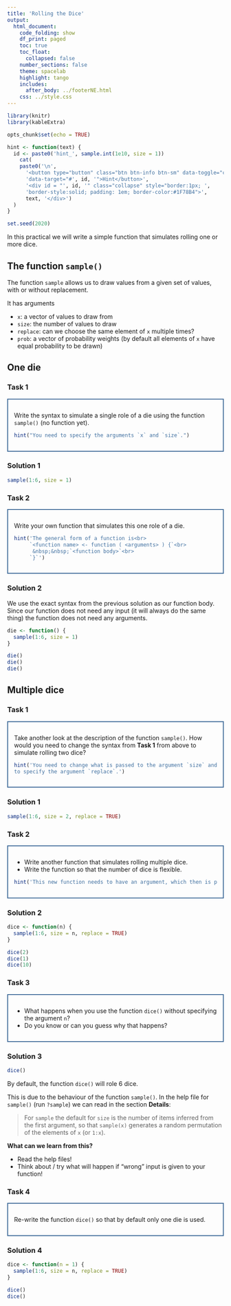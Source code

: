 ```yaml
---
title: 'Rolling the Dice'
output: 
  html_document:
    code_folding: show
    df_print: paged
    toc: true
    toc_float:
      collapsed: false
    number_sections: false
    theme: spacelab
    highlight: tango
    includes:
      after_body: ../footerNE.html
    css: ../style.css
---
```



<link href="../../fontawesome/css/all.css" rel="stylesheet"> <!--load all styles -->

```r
library(knitr)
library(kableExtra)

opts_chunk$set(echo = TRUE)

hint <- function(text) {
  id <- paste0('hint_', sample.int(1e10, size = 1))
    cat(
    paste0('\n',
      '<button type="button" class="btn btn-info btn-sm" data-toggle="collapse" ',
      'data-target="#', id, '">Hint</button>',
      '<div id = "', id, '" class="collapse" style="border:1px; ',
      'border-style:solid; padding: 1em; border-color:#1F78B4">',
      text, '</div>')
  )
}

set.seed(2020)
```



In this practical we will write a simple function that simulates rolling one or
more dice.



## The function `sample()`
The function `sample` allows us to draw values from a given set of values, 
with or without replacement.

It has arguments

* `x`: a vector of values to draw from
* `size`: the number of values to draw
* `replace`: can we choose the same element of `x` multiple times?
* `prob`: a vector of probability weights (by default all elements of `x` have equal probability to be drawn)

## One die <i class="fas fa-dice-five"></i> {.tabset .tabset-pills .tabset-fade}
### Task 1
<div style="border:2px; border-style:solid; padding: 1em; border-color:#446E9B">

Write the syntax to simulate a single role of a die using the function `sample()`
(no function yet).
```r
hint("You need to specify the arguments `x` and `size`.")
```
</div>

### Solution 1
```r
sample(1:6, size = 1)
```

### Task 2
<div style="border:2px; border-style:solid; padding: 1em; border-color:#446E9B">
Write your own function that simulates this one role of a die.
```r
hint('The general form of a function is<br>
     `<function name> <- function ( <arguments> ) {`<br>
      &nbsp;&nbsp;`<function body>`<br>
     `}`')
```
</div>

### Solution 2
We use the exact syntax from the previous solution as our function body.
Since our function does not need any input (it will always do the same thing)
the function does not need any arguments.
```r
die <- function() {
  sample(1:6, size = 1)
}

die()
die()
die()
```

## Multiple dice <i class="fas fa-dice"></i> {.tabset .tabset-pills .tabset-fade}
### Task 1 
<div style="border:2px; border-style:solid; padding: 1em; border-color:#446E9B">
Take another look at the description of the function `sample()`. How would 
you need to change the syntax from **Task 1** from above to simulate rolling
two dice?
```r
hint('You need to change what is passed to the argument `size` and you need
to specify the argument `replace`.')
```
</div>

### Solution 1
```r
sample(1:6, size = 2, replace = TRUE)
```

### Task 2
<div style="border:2px; border-style:solid; padding: 1em; border-color:#446E9B">

* Write another function that simulates rolling multiple dice.
* Write the function so that the number of dice is flexible.
```r
hint('This new function needs to have an argument, which then is passed to `sample`().')
```

</div>

### Solution 2
```r
dice <- function(n) {
  sample(1:6, size = n, replace = TRUE)
}

dice(2)
dice(1)
dice(10)
```

### Task 3
<div style="border:2px; border-style:solid; padding: 1em; border-color:#446E9B">
* What happens when you use the function `dice()` without specifying the argument
`n`?
* Do you know or can you guess why that happens?
</div>

### Solution 3
```r
dice()
```

By default, the function `dice()` will role 6 dice.

This is due to the behaviour of the function `sample()`. In the help file
for `sample()` (run `?sample`) we can read in the section **Details**:

> For `sample` the default for `size` is the number of items inferred from the first
argument, so that `sample(x)` generates a random permutation of the elements of
`x` (or `1:x`).

**What can we learn from this?**

* Read the help files!
* Think about / try what will happen if "wrong" input is given to your function!

### Task 4
<div style="border:2px; border-style:solid; padding: 1em; border-color:#446E9B">
Re-write the function `dice()` so that by default only one die is used.
</div>

### Solution 4
```r
dice <- function(n = 1) {
  sample(1:6, size = n, replace = TRUE)
}

dice()
dice()
```

